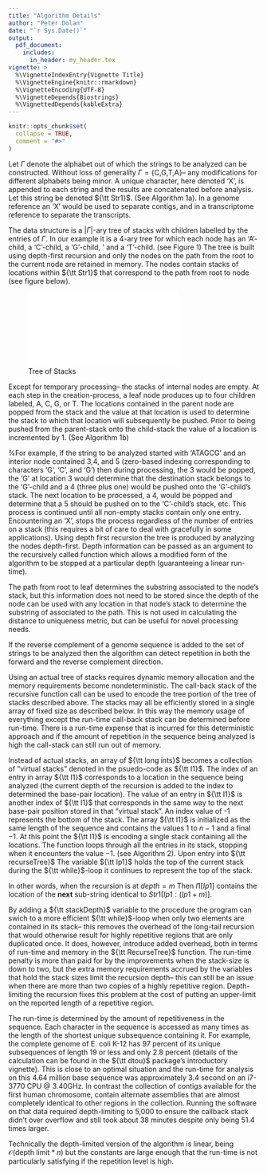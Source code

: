 ```yaml
---
title: "Algorithm Details"
author: "Peter Dolan"
date: "`r Sys.Date()`"
output: 
  pdf_document:
    includes:
      in_header: my_header.tex
vignette: >
  %\VignetteIndexEntry{Vignette Title}
  %\VignetteEngine{knitr::rmarkdown}
  %\VignetteEncoding{UTF-8}
  %\VignetteDepends{Biostrings}
  %\VignettedDepends{kableExtra}
---
```



```r
knitr::opts_chunk$set(
  collapse = TRUE,
  comment = "#>"
)
```

Let $\Gamma$ denote the alphabet out of which the strings to be analyzed can be constructed.  Without loss of generality $\Gamma = \left\{\textrm{C,G,T,A} \right\}$-- any modifications for different alphabets being minor.  A unique \textit{termination} character, here denoted 'X', is appended to each string and the results are concatenated before analysis.   Let this string be denoted ${\tt Str1}$.  (See Algorithm 1a).  In a genome reference an 'X' would be used to separate contigs, and in a transcriptome reference to separate the transcripts.

The data structure is a $\left|\Gamma\right|$-ary tree of stacks with children labelled by the entries of $\Gamma$.  In our example it is a 4-ary tree for which each node has an 'A'-child, a 'C'-child, a 'G'-child, ' and a 'T'-child. (see Figure 1)  The tree is built using depth-first recursion and only the nodes on the path from the root to the current node are retained in memory.  The nodes contain stacks of locations within ${\tt Str1}$ that correspond to the path from root to node (see figure below).

![Tree of Stacks](TreeFigureExpanded.pdf)

Except for temporary processing-- the stacks of internal nodes are empty.  At each step in the creation-process,  a leaf node produces up to four children labeled, A, C, G, or T.  The locations contained in the parent node are popped from the stack and the value at that location is used to determine the stack to which that location will subsequently be pushed.  Prior to being pushed from the parent-stack onto the child-stack the value of a location is incremented by 1. (See Algorithm 1b)

%For example, if the string to be analyzed started with  'ATAGCG' and an interior node contained 3,4, and 5 (zero-based indexing corresponding to characters 'G', 'C', and 'G') then during processing, the 3 would be popped, the 'G' at location 3  would determine that the destination stack belongs to the 'G'-child and a 4 (three plus one) would be pushed onto the 'G'-child's stack.  The next location to be processed, a 4,  would be popped and determine that a 5 should be pushed on to the 'C'-child's stack, etc.  This process is continued until all non-empty stacks contain only one entry.   Encountering an 'X', stops the process regardless of the number of entries on a stack (this requires a bit of care to deal with gracefully in some applications).   Using depth first recursion the tree is produced by analyzing the nodes depth-first.  Depth information can be passed as an argument to the recursively called function which allows a modified form of the algorithm to be stopped at a particular depth (guaranteeing a linear run-time).    

\begin{algorithm}[H]
\centering
\caption{Overview}
\label{setup}
\begin{minipage}{1.0\textwidth}
\smallskip
\begin{center}
{\textrm{(a) \bf Setup}}
\end{center}
\begin{algorithmic}[1]
\State Append a stop-symbol to every string to be analyzed and concatenate
\State $Str1 \gets$ cocnatenated string
\State $n \gets Str1.length$
\State Create root node and root node stack
\State Push 0:(n-1) to the root node's stack
\State Push -1 to the root node's stack
\State ProcessNode(root,0)
\end{algorithmic}
\end{minipage}
\begin{minipage}{1.0\textwidth}
  \smallskip
\begin{center}
  \hrulefill \\
  \smallskip
  {\textrm{(b) \bf Process Node}}
  \end{center}
\begin{algorithmic}[1]
\Function{ProcessNode}{node, depth}
\While{stack not empty}
\State $l \gets pop(node)$
\If{$Str1[l]==$'X'}
\State Record depth in array $dtou$ and return
\EndIf
\State push $l+1$ on child-stack indicated by $Str1[l]$
\EndWhile
\State [Apply any novel processing]
\State ProcessNode(child A)
\State ProcessNode(child C)
\State ProcessNode(child G)
\State ProcessNode(child T)
\EndFunction
\end{algorithmic}
\smallskip
\end{minipage}
\end{algorithm}

The path from root to leaf determines the substring associated to the node's stack, but this information does not need to be stored since the depth of the node can be used with any  location in that node's stack to determine the substring of associated to the path.  This is not used in calculating the distance to uniqueness metric, but can be useful for novel processing needs.

If the reverse complement of a genome sequence is added to the set of strings to be analyzed then the algorithm can detect repetition in both the forward and the reverse complement direction.
\subsubsection*{First Refinement}

Using an actual tree of stacks requires dynamic memory allocation and the memory requirements become nondeterministic.  The call-back stack of the recursive function call can be used to encode the tree portion of the tree of stacks described above.  The stacks may all be efficiently stored in a single array of fixed size as described below.  In this way the memory usage of everything except the run-time call-back stack can be determined before run-time.   There is a run-time expense that is incurred for this deterministic approach and if the amount of repetition in the sequence being analyzed is high the call-stack can still run out of memory.

Instead of  actual stacks, an array of ${\tt long ints}$ becomes a collection of "virtual stacks" denoted in the psuedo-code as ${\tt I1}$.  The index of an entry in array ${\tt I1}$ corresponds to a location in the sequence being analyzed (the current depth of the recursion is added to the index to determined the base-pair location).  The value of an entry in ${\tt I1}$  is another index of ${\tt I1}$ that corresponds in the same way to the next base-pair position stored in that "virtual stack".  An index value of -1 represents the bottom of the stack.  The array ${\tt I1}$ is initialized as the same length of the sequence and contains the values $1$ to $n-1$ and a final $-1$.  At this point the ${\tt I1}$ is encoding a single stack containing all the locations.  The function loops through all the entries in its stack, stopping when it encounters the value $-1$. (see Algorithm 2).  Upon entry into ${\tt recurseTree}$ The variable ${\tt Ip1}$ holds the top of the current stack during the ${\tt while}$-loop it continues to represent the top of the stack.

\begin{algorithm}[t!]
\centering
\caption{Recursion structure}
\label{recursion}
\begin{minipage}{1.0\textwidth}
\smallskip
\begin{algorithmic}[1]
\Function{recurseTree}{Ip1, depth}
\State Set children stack index-pointers to -1: $A1=C1=G1=T1=-1$
\If{$Ip1==-1$}
\Return false
\EndIf
\If{$I1[Ip1]<0$}
\State $dtou[Ip1]\gets depth$  
\State \Return false
\EndIf
\State $i\gets Ip1$
\While{$i\ne-1$}
\State $i\gets Ip1$
\State $next\gets I1[i]$
\Switch{$S1[i+depth]$}
\Case{'A'}
\State $I1[i]\gets A1$
\State $A1\gets i$
\EndCase
\Case{'C'}
\State $I1[i]\gets C1$
\State $C1\gets i$
\EndCase
\Case{'G'}
\State $I1[i]\gets G1$
\State $G1\gets i$
\EndCase
\Case{'T'}
\State $I1[i]\gets T1$
\State $T1\gets i$
\EndCase
\Case{'N' or 'X'}
\State $I1[i]\gets -1$
\State $dtou[i]\gets depth$
\EndCase
\EndSwitch
\State $i \gets next$
\EndWhile
\State RecurseTree(A1,depth+1)
\State RecurseTree(C1,depth+1)
\State RecurseTree(G1,depth+1)
\State RecurseTree(T1,depth+1)
\EndFunction
\end{algorithmic}
\end{minipage}
\end{algorithm}

In other words, when the recursion is at $depth=m$ Then $I1[Ip1]$ contains the location of the **next** sub-string identical to $Str1[Ip1:(Ip1+m)]$.

\subsubsection*{Second Refinement}

By adding a ${\tt stackDepth}$ variable to the procedure the program can swich to a more efficient ${\tt while}$-loop when only two elements are contained in its stack-- this removes the overhead of the long-tail recursion that would otherwise result for highly repetitive regions that are only duplicated once.  It does, however, introduce added overhead, both in terms of run-time and memory in the ${\tt RecurseTree}$ function.  The run-time penalty is more than paid for by the improvements when the stack-size is down to two, but the extra memory requirements accrued by the variables that hold the stack sizes limit the recursion depth-- this can still be an issue when there are more than two copies of a highly repetitive region.  Depth-limiting the recursion fixes this problem at the cost of putting an upper-limit on the reported length of a repetitive region.  

\subsection*{Algorithm analysis}

The run-time is determined by the amount of repetitiveness in the sequence.  Each character in the sequence is accessed as many times as the length of the shortest unique subsequence containing it.  For example, the complete genome of E. coli K-12 has 97 percent of its unique subsequences of length 19 or less and only 2.8 percent (details of the calculation can be found in the ${\tt dtou}$ package's introductory vignette).  This is close to an optimal situation and the run-time for analysis on this 4.64 million base sequence was approximately 3.4 second on an i7-3770 CPU @ 3.40GHz.  In contrast the collection of contigs available for the first human chromosome, contain alternate assemblies that are almost completely identical to other regions in the collection.   Running the software  on that data required depth-limiting to 5,000 to ensure the callback stack didn't over overflow and still took about 38 minutes despite only being 51.4 times larger.

Technically the depth-limited version of the algorithm is linear, being $\mathcal{O}(\textrm{depth limit}*n)$ but the constants are large enough that the run-time is not particularly satisfying if the repetition level is high.
